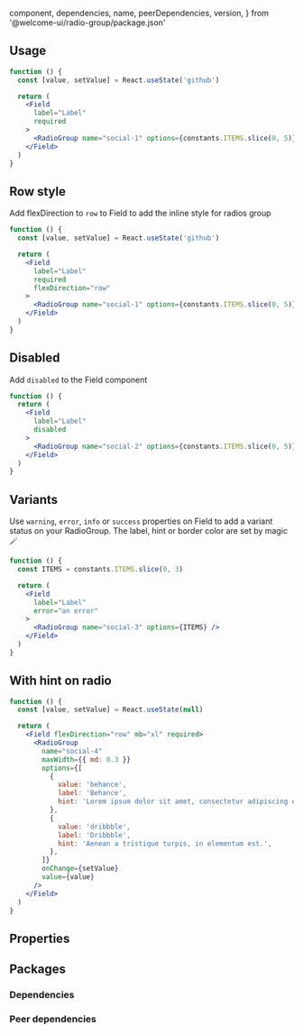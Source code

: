 
  component,
  dependencies,
  name,
  peerDependencies,
  version,
} from '@welcome-ui/radio-group/package.json'

<showcase
  version={version}
  name={name}
  component={component}
  description="Allows user to choose between some options and only one can be return."
/>

## Usage

```jsx
function () {
  const [value, setValue] = React.useState('github')

  return (
    <Field
      label="Label"
      required
    >
      <RadioGroup name="social-1" options={constants.ITEMS.slice(0, 5)} onChange={setValue} value={value} />
    </Field>
  )
}
```

## Row style

Add flexDirection to `row` to Field to add the inline style for radios group

```jsx
function () {
  const [value, setValue] = React.useState('github')

  return (
    <Field
      label="Label"
      required
      flexDirection="row"
    >
      <RadioGroup name="social-1" options={constants.ITEMS.slice(0, 5)} onChange={setValue} value={value} />
    </Field>
  )
}
```

## Disabled

Add `disabled` to the Field component

```jsx
function () {
  return (
    <Field
      label="Label"
      disabled
    >
      <RadioGroup name="social-2" options={constants.ITEMS.slice(0, 5)} value="github" />
    </Field>
  )
}
```

## Variants

Use `warning`, `error`, `info` or `success` properties on Field to add a variant status on your RadioGroup. The label, hint or border color are set by magic 🪄

```jsx
function () {
  const ITEMS = constants.ITEMS.slice(0, 3)

  return (
    <Field
      label="Label"
      error="an error"
    >
      <RadioGroup name="social-3" options={ITEMS} />
    </Field>
  )
}
```

## With hint on radio

```jsx
function () {
  const [value, setValue] = React.useState(null)

  return (
    <Field flexDirection="row" mb="xl" required>
      <RadioGroup
        name="social-4"
        maxWidth={{ md: 0.3 }}
        options={[
          {
            value: 'behance',
            label: 'Behance',
            hint: 'Lorem ipsum dolor sit amet, consectetur adipiscing elit.',
          },
          {
            value: 'dribbble',
            label: 'Dribbble',
            hint: 'Aenean a tristique turpis, in elementum est.',
          },
        ]}
        onChange={setValue}
        value={value}
      />
    </Field>
  )
}
```

## Properties

<props propTypes={props.propTypes.RadioGroup} />

## Packages

### Dependencies

<dependencies dependencies={dependencies} />

### Peer dependencies

<dependencies dependencies={peerDependencies} />

<pagination />
